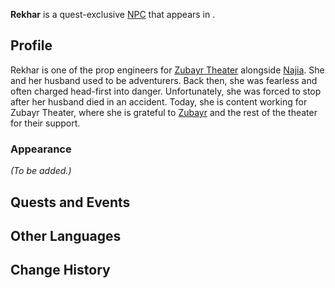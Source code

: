 {{Meta
|missing_NPC_profile  = yes
}}
{{Character Infobox
|type             = Quest NPC
|image            = NPC Rekhar.png
|region           = Sumeru
|location         = Sumeru
|affiliation      = Zubayr Theater
|affiliation2     = Adventurers' Guild
|affiliationNote2 = formerly
|title            = Props Engineer
|ancestry         = <!-- Clan/family -->
|father           = 
|mother           = 
|spouse           = 
|sibling          = 
|child            = Sohrin
|child2           = Abhi
|relative         = 
|voiceEN          = 
|voiceCN          = 
|voiceJP          = 
}}
'''Rekhar''' is a quest-exclusive [[NPC]] that appears in {{Quest|To the Wise}}.
<!--
==Location==
{{subst:#tag:gallery|
NPC Location {{subst:PAGENAME}}.png{{subst:!}}{{subst:PAGENAME}}'s location
NPC Location {{subst:PAGENAME}} Context.png{{subst:!}}Additional context
|captionalign=center
}}
-->
==Profile==
Rekhar is one of the prop engineers for [[Zubayr Theater]] alongside [[Najia]]. She and her husband used to be adventurers. Back then, she was fearless and often charged head-first into danger. Unfortunately, she was forced to stop after her husband died in an accident. Today, she is content working for Zubayr Theater, where she is grateful to [[Zubayr]] and the rest of the theater for their support.

===Appearance===
<!--Keep appearance section short and concise. Limit to 2 paragraphs with 3-4 sentences each.-->
''(To be added.)''

==Quests and Events==
{{Quests and Events}}
<!--
==Idle Quotes==
{{Dialogue Start}}
: {{DIcon|Idle}} {{Tx}}
:: {{A|VO {{subst:PAGENAME}} 01.ogg}} "{{Tx}}"
{{Dialogue End}}

==Dialogue==
{{Dialogue Start}}
:'''{{subst:PAGENAME}}:'''
:{{DIcon}}
{{Dialogue End}}
<!--
==Event Dialogue==
===Event Name===
{{Dialogue Start}}
:'''{{subst:PAGENAME}}:'''
{{Dialogue End}}

==Trivia==
* 
-->
==Other Languages==
{{Other Languages
|default_hidden = 1
|en      = Rekhar
|zhs     = 里卡尔
|zhs_rm  = Lǐkǎ'ěr
|zht     = 里卡爾
|zht_rm  = Lǐkǎ'ěr
|ja      = リカード
|ja_rm   = Rikaado
|ko      = 리카르
|es      = Rekhar
|fr      = Rekhar
|ru      = Рекхар
|th      = Rekhar
|vi      = Rekhar
|de      = Rekhar
|id      = Rekhar
|pt      = Rekhar
|tr      = Rekhar
|it      = Rekhar
}}

==Change History==
{{Change History|3.1}}
<!--
==References==
{{Reflist}}
-->